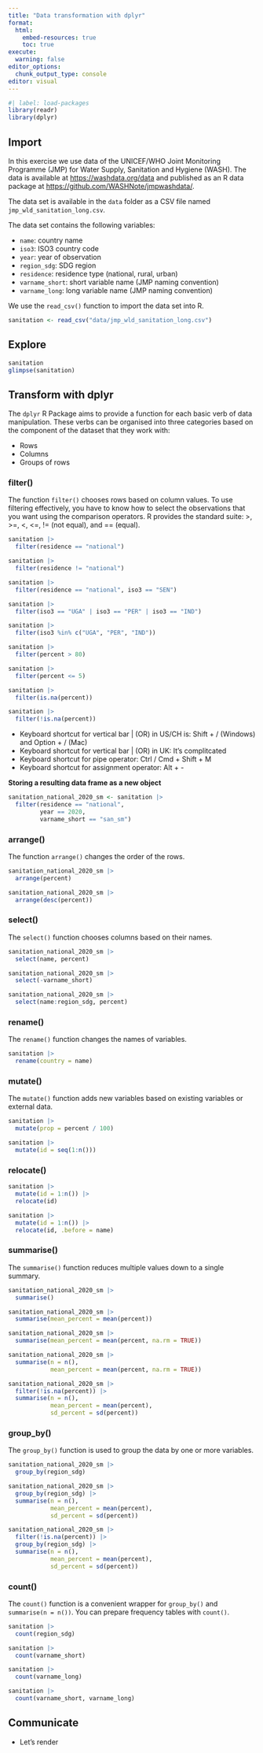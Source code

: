 ```yaml
---
title: "Data transformation with dplyr"
format:
  html:
    embed-resources: true
    toc: true
execute:
  warning: false
editor_options: 
  chunk_output_type: console
editor: visual
---
```


```r
#| label: load-packages
library(readr)
library(dplyr)
```

## Import

In this exercise we use data of the UNICEF/WHO Joint Monitoring Programme (JMP) for Water Supply, Sanitation and Hygiene (WASH). The data is available at <https://washdata.org/data> and published as an R data package at <https://github.com/WASHNote/jmpwashdata/>.

The data set is available in the `data` folder as a CSV file named `jmp_wld_sanitation_long.csv`.

The data set contains the following variables:

-   `name`: country name
-   `iso3`: ISO3 country code
-   `year`: year of observation
-   `region_sdg`: SDG region
-   `residence`: residence type (national, rural, urban)
-   `varname_short`: short variable name (JMP naming convention)
-   `varname_long`: long variable name (JMP naming convention)

We use the `read_csv()` function to import the data set into R.

```r
sanitation <- read_csv("data/jmp_wld_sanitation_long.csv")

```

## Explore

```r
sanitation
glimpse(sanitation)
```

## Transform with dplyr

The `dplyr` R Package aims to provide a function for each basic verb of data manipulation. These verbs can be organised into three categories based on the component of the dataset that they work with:

-   Rows
-   Columns
-   Groups of rows

### filter()

The function `filter()` chooses rows based on column values. To use filtering effectively, you have to know how to select the observations that you want using the comparison operators. R provides the standard suite: \>, \>=, \<, \<=, != (not equal), and == (equal).

```r

sanitation |> 
  filter(residence == "national")

sanitation |> 
  filter(residence != "national")

sanitation |> 
  filter(residence == "national", iso3 == "SEN") 

sanitation |> 
  filter(iso3 == "UGA" | iso3 == "PER" | iso3 == "IND") 

sanitation |> 
  filter(iso3 %in% c("UGA", "PER", "IND"))

sanitation |> 
  filter(percent > 80)

sanitation |> 
  filter(percent <= 5)

sanitation |> 
  filter(is.na(percent))

sanitation |> 
  filter(!is.na(percent))

```

-   Keyboard shortcut for vertical bar \| (OR) in US/CH is: Shift + / (Windows) and Option + / (Mac)
-   Keyboard shortcut for vertical bar \| (OR) in UK: It's complitcated
-   Keyboard shortcut for pipe operator: Ctrl / Cmd + Shift + M
-   Keyboard shortcut for assignment operator: Alt + -

**Storing a resulting data frame as a new object**

```r
sanitation_national_2020_sm <- sanitation |> 
  filter(residence == "national",
         year == 2020,
         varname_short == "san_sm")
```

### arrange()

The function `arrange()` changes the order of the rows.

```r

sanitation_national_2020_sm |> 
  arrange(percent)

sanitation_national_2020_sm |> 
  arrange(desc(percent))

```

### select()

The `select()` function chooses columns based on their names.

```r
sanitation_national_2020_sm |> 
  select(name, percent)

sanitation_national_2020_sm |> 
  select(-varname_short)

sanitation_national_2020_sm |> 
  select(name:region_sdg, percent)
```

### rename()

The `rename()` function changes the names of variables.

```r
sanitation |> 
  rename(country = name)
```

### mutate()

The `mutate()` function adds new variables based on existing variables or external data.

```r
sanitation |> 
  mutate(prop = percent / 100)

sanitation |> 
  mutate(id = seq(1:n()))
```

### relocate()

```r
sanitation |> 
  mutate(id = 1:n()) |> 
  relocate(id)

sanitation |> 
  mutate(id = 1:n()) |> 
  relocate(id, .before = name)

```

### summarise()

The `summarise()` function reduces multiple values down to a single summary.

```r

sanitation_national_2020_sm |> 
  summarise()

sanitation_national_2020_sm |> 
  summarise(mean_percent = mean(percent))

sanitation_national_2020_sm |> 
  summarise(mean_percent = mean(percent, na.rm = TRUE))

sanitation_national_2020_sm |> 
  summarise(n = n(),
            mean_percent = mean(percent, na.rm = TRUE))

sanitation_national_2020_sm |> 
  filter(!is.na(percent)) |> 
  summarise(n = n(),
            mean_percent = mean(percent),
            sd_percent = sd(percent))
```

### group_by()

The `group_by()` function is used to group the data by one or more variables.

```r

sanitation_national_2020_sm |> 
  group_by(region_sdg)

sanitation_national_2020_sm |> 
  group_by(region_sdg) |> 
  summarise(n = n(),
            mean_percent = mean(percent),
            sd_percent = sd(percent))

sanitation_national_2020_sm |> 
  filter(!is.na(percent)) |> 
  group_by(region_sdg) |> 
  summarise(n = n(),
            mean_percent = mean(percent),
            sd_percent = sd(percent))
```

### count()

The `count()` function is a convenient wrapper for `group_by()` and `summarise(n = n())`. You can prepare frequency tables with `count()`.

```r

sanitation |> 
  count(region_sdg)

sanitation |> 
  count(varname_short)

sanitation |> 
  count(varname_long)

sanitation |> 
  count(varname_short, varname_long)

```

## Communicate

-   Let's render

